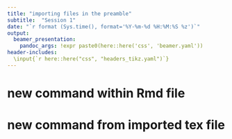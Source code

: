 ```yaml
---
title: "importing files in the preamble"
subtitle:  "Session 1"
date: "`r format (Sys.time(), format='%Y-%m-%d %H:%M:%S %z')`"
output:
  beamer_presentation:
    pandoc_args: !expr paste0(here::here('css', 'beamer.yaml'))
header-includes:
  \input{`r here::here("css", "headers_tikz.yaml")`}
---
```

\input{`r here::here("css", "newcommands.tex")`}

# new command within Rmd file
\newcommand{\atest}
{
 and seven years ago
}
\atest

# new command from imported tex file
\pltLogo{`r here::here("images", "test", "iClicker_logo.png")`}


